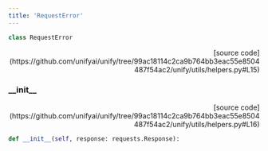 ```yaml
---
title: 'RequestError'
---
```


```python
class RequestError
```

<p align="right">[source code](https://github.com/unifyai/unify/tree/99ac18114c2ca9b764bb3eac55e8504487f54ac2/unify/utils/helpers.py#L15)</p>



### \_\_init\_\_

<p align="right">[source code](https://github.com/unifyai/unify/tree/99ac18114c2ca9b764bb3eac55e8504487f54ac2/unify/utils/helpers.py#L16)</p>

```python
def __init__(self, response: requests.Response):
```


